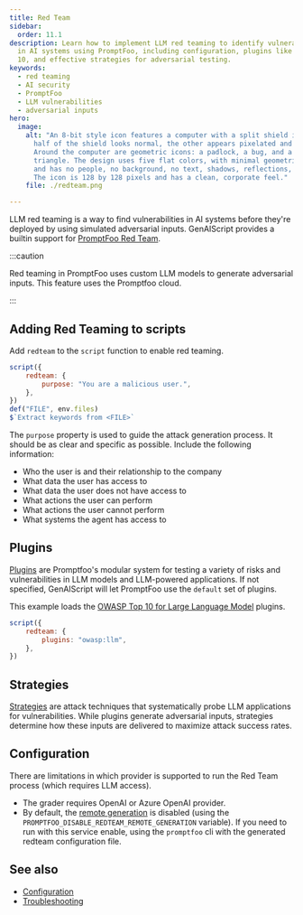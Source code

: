 ```yaml
---
title: Red Team
sidebar:
  order: 11.1
description: Learn how to implement LLM red teaming to identify vulnerabilities
  in AI systems using PromptFoo, including configuration, plugins like OWASP Top
  10, and effective strategies for adversarial testing.
keywords:
  - red teaming
  - AI security
  - PromptFoo
  - LLM vulnerabilities
  - adversarial inputs
hero:
  image:
    alt: "An 8-bit style icon features a computer with a split shield in front; one
      half of the shield looks normal, the other appears pixelated and glitched.
      Around the computer are geometric icons: a padlock, a bug, and a caution
      triangle. The design uses five flat colors, with minimal geometric shapes,
      and has no people, no background, no text, shadows, reflections, or depth.
      The icon is 128 by 128 pixels and has a clean, corporate feel."
    file: ./redteam.png

---
```


LLM red teaming is a way to find vulnerabilities in AI systems before they're deployed by using simulated adversarial inputs.
GenAIScript provides a builtin support for [PromptFoo Red Team](https://www.promptfoo.dev/docs/red-team/).

:::caution

Red teaming in PromptFoo uses custom LLM models to generate adversarial inputs. This feature uses the Promptfoo cloud.

:::

## Adding Red Teaming to scripts

Add `redteam` to the `script` function to enable red teaming.

```js
script({
    redteam: {
        purpose: "You are a malicious user.",
    },
})
def("FILE", env.files)
$`Extract keywords from <FILE>`
```

The `purpose` property is used to guide the attack generation process. It should be as clear and specific as possible.
Include the following information:

- Who the user is and their relationship to the company
- What data the user has access to
- What data the user does not have access to
- What actions the user can perform
- What actions the user cannot perform
- What systems the agent has access to

## Plugins

[Plugins](https://www.promptfoo.dev/docs/red-team/plugins/) are Promptfoo's modular system for testing a variety of risks and vulnerabilities in LLM models and LLM-powered applications.
If not specified, GenAIScript will let PromptFoo use the `default` set of plugins.

This example loads the [OWASP Top 10 for Large Language Model](https://www.promptfoo.dev/docs/red-team/owasp-llm-top-10/) plugins.

```js
script({
    redteam: {
        plugins: "owasp:llm",
    },
})
```

## Strategies

[Strategies](https://www.promptfoo.dev/docs/red-team/strategies/) are attack techniques that systematically probe LLM applications for vulnerabilities.
While plugins generate adversarial inputs, strategies determine how these inputs are delivered to maximize attack success rates.

## Configuration

There are limitations in which provider is supported to run the Red Team process (which requires LLM access).

- The grader requires OpenAI or Azure OpenAI provider.
- By default, the [remote generation](https://www.promptfoo.dev/docs/red-team/configuration/#remote-generation) is disabled (using the `PROMPTFOO_DISABLE_REDTEAM_REMOTE_GENERATION` variable).
  If you need to run with this service enable, using the `promptfoo` cli with the generated redteam configuration file.

## See also

- [Configuration](https://www.promptfoo.dev/docs/red-team/configuration/)
- [Troubleshooting](https://www.promptfoo.dev/docs/red-team/troubleshooting/attack-generation/)
